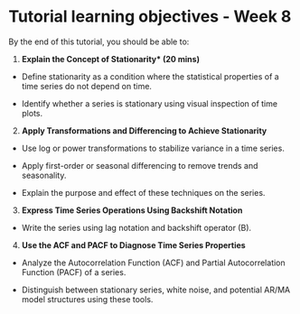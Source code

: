 # Tutorial learning objectives - Week 8

By the end of this tutorial, you should be able to:

1. **Explain the Concept of Stationarity* (20 mins)**

  - Define stationarity as a condition where the statistical properties of a time series do not depend on time.

  - Identify whether a series is stationary using visual inspection of time plots.


2. **Apply Transformations and Differencing to Achieve Stationarity**

  - Use log or power transformations to stabilize variance in a time series.

  - Apply first-order or seasonal differencing to remove trends and seasonality.

  - Explain the purpose and effect of these techniques on the series.

3. **Express Time Series Operations Using Backshift Notation**

  - Write the series using lag notation and backshift operator (B).


4. **Use the ACF and PACF to Diagnose Time Series Properties**

  - Analyze the Autocorrelation Function (ACF) and Partial Autocorrelation Function (PACF) of a series.

  - Distinguish between stationary series, white noise, and potential AR/MA model structures using these tools.
